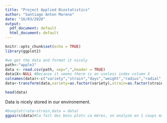 ```yaml
---
title: "Project Applied Biostatistics"
author: "Santiago Anton Moreno"
date: "16/03/2020"
output:
  pdf_document: default
  html_document: default
---
```


```r
knitr::opts_chunk$set(echo = TRUE)
library(ggplot2) 
```

````r
#we get the data and format it nicely
path<-"apple1"
data <- read.csv(path, sep=",",header = TRUE)
data$X<-NULL #Because it seems there is an useless index column X
colnames(data)<-c("variety","strain","days","weight","radius","radial","rate")
data<-transform(data,variety=as.factor(variety),strain=as.factor(strain))

head(data)
````
Data is nicely stored in our environement.

````r
#boxplot(rate~strain,data = data)
ggpairs(data)#Ca fait des bons plots ca mères, on analyze en 1 coups mais ca bug avec knitr pour rendre en html ou pdf...
````

````r

````
